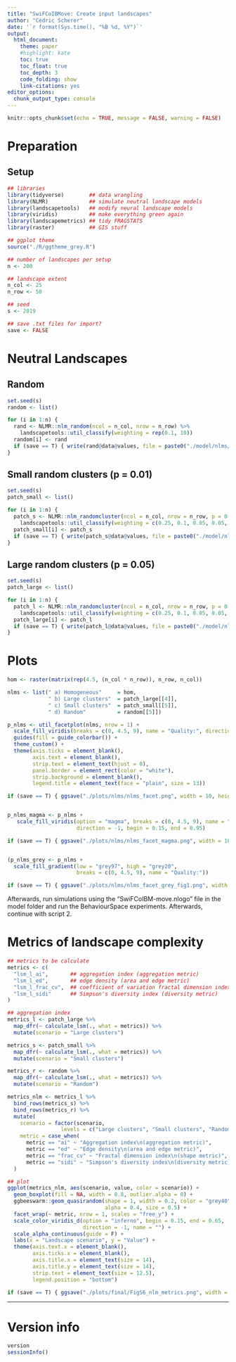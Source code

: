 ```yaml
---
title: "SwiFCoIBMove: Create input landscapes"
author: "Cédric Scherer"
date: '`r format(Sys.time(), "%B %d, %Y")`'
output: 
  html_document:
    theme: paper
    #highlight: kate
    toc: true
    toc_float: true
    toc_depth: 3
    code_folding: show
    link-citations: yes
editor_options: 
  chunk_output_type: console
---
```


```r
knitr::opts_chunk$set(echo = TRUE, message = FALSE, warning = FALSE)
```

# Preparation

## Setup

```r
## libraries
library(tidyverse)        ## data wrangling
library(NLMR)             ## simulate neutral landscape models
library(landscapetools)   ## modify neural landscape models
library(viridis)          ## make everything green again
library(landscapemetrics) ## tidy FRAGSTATS
library(raster)           ## GIS stuff

## ggplot theme
source("./R/ggtheme_grey.R")
```

```r
## number of landscapes per setup
n <- 200

## landscape extent
n_col <- 25
n_row <- 50

## seed
s <- 2019

## save .txt files for import?
save <- FALSE
```

# Neutral Landscapes

## Random

```r
set.seed(s)
random <- list()

for (i in 1:n) {
  rand <- NLMR::nlm_random(ncol = n_col, nrow = n_row) %>% 
    landscapetools::util_classify(weighting = rep(0.1, 10))
  random[i] <- rand
  if (save == T) { write(rand@data@values, file = paste0("./model/nlms/rand_", i, ".txt"), sep = " ") }
}
```

## Small random clusters (p = 0.01)

```r
set.seed(s)
patch_small <- list()

for (i in 1:n) {
  patch_s <- NLMR::nlm_randomcluster(ncol = n_col, nrow = n_row, p = 0.1, ai = rep(0.1, 10)) %>% 
    landscapetools::util_classify(weighting = c(0.25, 0.1, 0.05, 0.05, 0.05, 0.05, 0.05, 0.05, 0.1, 0.25))
  patch_small[i] <- patch_s
  if (save == T) { write(patch_s@data@values, file = paste0("./model/nlms/patch_s_", i, ".txt"), sep = " ") }
}
```

## Large random clusters (p = 0.05)

```r
set.seed(s)
patch_large <- list()

for (i in 1:n) {
  patch_l <- NLMR::nlm_randomcluster(ncol = n_col, nrow = n_row, p = 0.5, ai = rep(0.1, 10)) %>% 
    landscapetools::util_classify(weighting = c(0.25, 0.1, 0.05, 0.05, 0.05, 0.05, 0.05, 0.05, 0.1, 0.25))
  patch_large[i] <- patch_l
  if (save == T) { write(patch_l@data@values, file = paste0("./model/nlms/patch_l_", i, ".txt"), sep = " ") }
}
```


# Plots

```r
hom <- raster(matrix(rep(4.5, (n_col * n_row)), n_row, n_col))

nlms <- list(" a) Homogeneous"     = hom, 
             " b) Large clusters"  = patch_large[[4]],
             " c) Small clusters"  = patch_small[[5]], 
             " d) Random"          = random[[5]])

p_nlms <- util_facetplot(nlms, nrow = 1) +
  scale_fill_viridis(breaks = c(0, 4.5, 9), name = "Quality:", direction = -1) +
  guides(fill = guide_colorbar()) + 
  theme_custom() + 
  theme(axis.ticks = element_blank(), 
        axis.text = element_blank(),
        strip.text = element_text(hjust = 0),
        panel.border = element_rect(color = "white"),
        strip.background = element_blank(),
        legend.title = element_text(face = "plain", size = 13))

if (save == T) { ggsave("./plots/nlms/nlms_facet.png", width = 10, height = 5.3, dpi = 750) }


p_nlms_magma <- p_nlms + 
   scale_fill_viridis(option = "magma", breaks = c(0, 4.5, 9), name = "Quality:", 
                      direction = -1, begin = 0.15, end = 0.95)

if (save == T) { ggsave("./plots/nlms/nlms_facet_magma.png", width = 10, height = 5.3, dpi = 750) }


(p_nlms_grey <- p_nlms + 
  scale_fill_gradient(low = "grey97", high = "grey20", 
                      breaks = c(0, 4.5, 9), name = "Quality:"))

if (save == T) { ggsave("./plots/nlms/nlms_facet_grey_fig1.png", width = 10, height = 5.3, dpi = 750) }
```

Afterwards, run simulations using the "SwiFCoIBM-move.nlogo" file in the model folder and run the BehaviourSpace experiments. Afterwards, continue with script 2.


# Metrics of landscape complexity

```r
## metrics to be calculate
metrics <- c(
  "lsm_l_ai",       ## aggregation index (aggregation metric)
  "lsm_l_ed",       ## edge density (area and edge metric)
  "lsm_l_frac_cv",  ## coefficient of variation fractal dimension index (shape metric)
  "lsm_l_sidi"      ## Simpson's diversity index (diversity metric)
)

## aggregation index
metrics_l <- patch_large %>% 
  map_dfr(~ calculate_lsm(., what = metrics)) %>% 
  mutate(scenario = "Large clusters")

metrics_s <- patch_small %>% 
  map_dfr(~ calculate_lsm(., what = metrics)) %>% 
  mutate(scenario = "Small clusters")

metrics_r <- random %>% 
  map_dfr(~ calculate_lsm(., what = metrics)) %>% 
  mutate(scenario = "Random")

metrics_nlm <- metrics_l %>% 
  bind_rows(metrics_s) %>% 
  bind_rows(metrics_r) %>% 
  mutate(
    scenario = factor(scenario, 
                 levels = c("Large clusters", "Small clusters", "Random")),
    metric = case_when(
      metric == "ai" ~ "Aggregation index\n(aggregation metric)",
      metric == "ed" ~ "Edge density\n(area and edge metric)",
      metric == "frac_cv" ~ "Fractal dimension index\n(shape metric)",
      metric == "sidi" ~ "Simpson's diversity index\n(diversity metric)")
  )

## plot
ggplot(metrics_nlm, aes(scenario, value, color = scenario)) +
  geom_boxplot(fill = NA, width = 0.8, outlier.alpha = 0) + 
  ggbeeswarm::geom_quasirandom(shape = 1, width = 0.2, color = "grey40", 
                               alpha = 0.4, size = 0.5) +
  facet_wrap(~ metric, nrow = 1, scales = "free_y") +
  scale_color_viridis_d(option = "inferno", begin = 0.15, end = 0.65, 
                        direction = -1, name = "") +
  scale_alpha_continuous(guide = F) +
  labs(x = "Landscape scenario", y = "Value") +
  theme(axis.text.x = element_blank(),
        axis.ticks.x = element_blank(),
        axis.title.x = element_text(size = 14),
        axis.title.y = element_text(size = 14),
        strip.text = element_text(size = 12.5),
        legend.position = "bottom")

if (save == T) { ggsave("./plots/final/FigS6_nlm_metrics.png", width = 11, height = 5, dpi = 750) }
```


***

# Version info

```r
version
sessionInfo()
```


